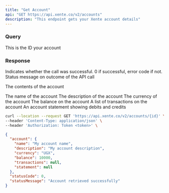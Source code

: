 ```yaml
---
title: "Get Account"
api: "GET https://api.xente.co/v2/accounts"
description: "This endpoint gets your Xente account details"
---
```


### Query

<ParamField query="id" type="string">
  This is the ID your account
</ParamField>

### Response

<ResponseField name="statusCode" type="number">
  Indicates whether the call was successful. 0 if successful, error code if not.
</ResponseField>
<ResponseField name="statusMessage" type="string">
  Status message on outcome of the API call
</ResponseField>

<ResponseField name="account" type="object">

The contents of the account

<Expandable title="Toggle object">

<ResponseField name="name" type="string">
  The name of the account
</ResponseField>

<ResponseField name="description" type="string">
  The description of the account
</ResponseField>

<ResponseField name="currency" type="string">
  The currency of the account 
</ResponseField>

<ResponseField name="balance" type="string">
  The balance on the account
</ResponseField>

<ResponseField name="transactions" type="JSON or null">
  A list of transactions on the account
</ResponseField>

<ResponseField name="statement" type="JSON or null">
  An account statement showing debits and credits
</ResponseField>

</Expandable>

</ResponseField>

<RequestExample>

```bash Request
curl --location --request GET 'https://api.xente.co/v2/accounts/{id}' \
--header 'Content-Type: application/json' \
--header 'Authorization: Token <token>' \
```

</RequestExample>

<ResponseExample>

```json Response
{
  "account": {
    "name": "My account name",
    "description": "My account description",
    "currency": "UGX",
    "balance": 10000,
    "transactions": null,
    "statement": null
  },
  "statusCode": 0,
  "statusMessage": "Account retrieved successfully"
}
```

</ResponseExample>
